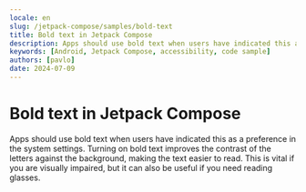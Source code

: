 ```yaml
---
locale: en
slug: /jetpack-compose/samples/bold-text
title: Bold text in Jetpack Compose
description: Apps should use bold text when users have indicated this as a preference in the system settings.
keywords: [Android, Jetpack Compose, accessibility, code sample]
authors: [pavlo]
date: 2024-07-09
---
```


# Bold text in Jetpack Compose

Apps should use bold text when users have indicated this as a preference in the system settings. Turning on bold text improves the contrast of the letters against the background, making the text easier to read. This is vital if you are visually impaired, but it can also be useful if you need reading glasses.

<CodeSample id="text-bold" platform="jetpack-compose" locale="en"/>
